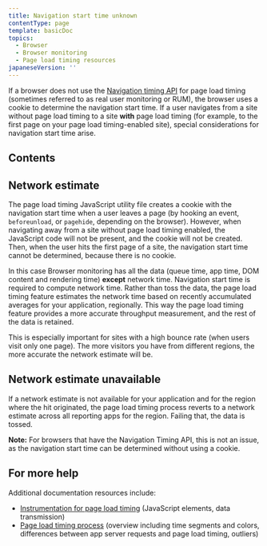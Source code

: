 ```yaml
---
title: Navigation start time unknown
contentType: page
template: basicDoc
topics:
  - Browser
  - Browser monitoring
  - Page load timing resources
japaneseVersion: ''
---
```


If a browser does not use the [Navigation timing API](/docs/browser/new-relic-browser/browser-agent-apis/navigation-timing-api) for page load timing (sometimes referred to as real user monitoring or RUM), the browser uses a cookie to determine the navigation start time. If a user navigates from a site without page load timing to a site **with** page load timing (for example, to the first page on your page load timing-enabled site), special considerations for navigation start time arise.

## Contents

## Network estimate

The page load timing JavaScript utility file creates a cookie with the navigation start time when a user leaves a page (by hooking an event, `beforeunload`, or `pagehide`, depending on the browser). However, when navigating away from a site without page load timing enabled, the JavaScript code will not be present, and the cookie will not be created. Then, when the user hits the first page of a site, the navigation start time cannot be determined, because there is no cookie.

In this case Browser monitoring has all the data (queue time, app time, DOM content and rendering time) **except** network time. Navigation start time is required to compute network time. Rather than toss the data, the page load timing feature estimates the network time based on recently accumulated averages for your application, regionally. This way the page load timing feature provides a more accurate throughput measurement, and the rest of the data is retained.

This is especially important for sites with a high bounce rate (when users visit only one page). The more visitors you have from different regions, the more accurate the network estimate will be.

## Network estimate unavailable

If a network estimate is not available for your application and for the region where the hit originated, the page load timing process reverts to a network estimate across all reporting apps for the region. Failing that, the data is tossed.

**Note:** For browsers that have the Navigation Timing API, this is not an issue, as the navigation start time can be determined without using a cookie.

## For more help

Additional documentation resources include:

* [Instrumentation for page load timing](/docs/browser/new-relic-browser/page-load-timing/instrumentation-page-load-timing) (JavaScript elements, data transmission)
* [Page load timing process](/docs/browser/new-relic-browser/page-load-timing/page-load-timing-process) (overview including time segments and colors, differences between app server requests and page load timing, outliers)
